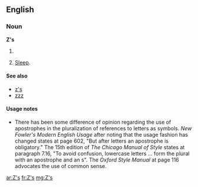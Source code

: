 ==English==

===Noun===
'''Z's'''

# {{plural of|Z}}
# {{context|informal|lang=en}} [[sleep|Sleep]].

====See also====
* [[z's]]
* [[zzz]]

====Usage notes====
* There has been some difference of opinion regarding the use of apostrophes in the pluralization of references to letters as symbols.  ''New Fowler's Modern English Usage'' after noting that the usage fashion has changed states at page 602, "But after letters an apostrophe is obligatory."    The 15th edition of ''The Chicago Manual of Style'' states at paragraph 7.16, "To avoid confusion, lowercase letters ... form the plural with an apostrophe and an s".  The ''Oxford Style Manual'' at page 116 advocates the use of common sense.

[[ar:Z's]]
[[fr:Z's]]
[[mg:Z's]]